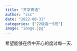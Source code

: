 ```yaml
---
title: "开学寄语"
author: "zsc"
date: "2022-08-31"
categories: ["22级高一5班"]
image: "image.jpg"
---
```



希望能够在侨中开心的度过每一天.
